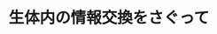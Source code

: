 ﻿---
title: "生体内の情報交換をさぐって"
category: "生命理工学院"
vol: "11"
interviewee: "広瀬 茂久 "
url: ""
tags: []
pdf: "11-1.pdf"
career: ""
preface: "私達人間の体は何十兆という非常に多くの細胞から構成されている。これらの細胞は、それぞれ目的に応じた仕事を分担している。しかし、他の細胞にかかわりなく自分の仕事を進めていると、人間全体としての機能は狂ってしまう。この全体としてのまとまりをたもつためには、生体中で互いに情報を交換するシステムが必要とされる。この情報交換のシステムは、細胞の絶対数が多いため、必然的に大変複雑なものとなる。また情報交換の手段も一通りではなく、状況に応じていくつかの種類がある。今回の訪問では、これらの情報交換手段のうち、ホルモンによる遠距離での情報交換について、分子レベルでの研究をなされている、生体機構学科の広瀬教授にお話を伺った。"
---
